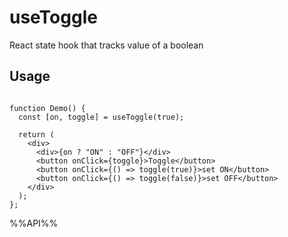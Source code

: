 # useToggle

React state hook that tracks value of a boolean

## Usage

```tsx live

function Demo() {
  const [on, toggle] = useToggle(true);

  return (
    <div>
      <div>{on ? "ON" : "OFF"}</div>
      <button onClick={toggle}>Toggle</button>
      <button onClick={() => toggle(true)}>set ON</button>
      <button onClick={() => toggle(false)}>set OFF</button>
    </div>
  );
};
```

%%API%%